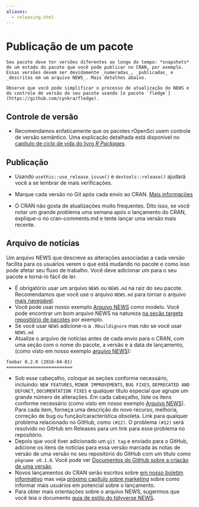 ```yaml
---
aliases: 
  - releasing.html
---
```


# Publicação de um pacote {#releasing}

```block
Seu pacote deve ter versões diferentes ao longo do tempo: *snapshots* de um estado do pacote que você pode publicar no CRAN, por exemplo. Essas versões devem ser devidamente _numeradas_, _publicadas_ e _descritas em um arquivo NEWS_. Mais detalhes abaixo.

Observe que você pode simplificar o processo de atualização do NEWS e do controle de versão do seu pacote usando [o pacote `fledge`] (https://github.com/cynkra/fledge).
```

## Controle de versão {#versioning}

- Recomendamos enfaticamente que os pacotes rOpenSci usem controle de versão semântico. Uma explicação detalhada está disponível no [capítulo de ciclo de vida do livro *R Packages*](https://r-pkgs.org/lifecycle.html).

## Publicação {#releasing}

- Usando `usethis::use_release_issue()` e `devtools::release()` ajudará você a se lembrar de mais verificações.

- Marque cada versão no Git após cada envio ao CRAN. [Mais informações](https://help.github.com/articles/creating-releases/)

- O CRAN não gosta de atualizações muito frequentes. Dito isso, se você notar um grande problema uma semana após o lançamento do CRAN, explique-o no cran-comments.md e tente lançar uma versão mais recente.

## Arquivo de notícias {#news}

Um arquivo NEWS que descreve as alterações associadas a cada versão facilita para os usuários verem o que está mudando no pacote e como isso pode afetar seu fluxo de trabalho. Você deve adicionar um para o seu pacote e torná-lo fácil de ler.

- É obrigatório usar um arquivo `NEWS` ou `NEWS.md` na raiz do seu pacote. Recomendamos que você use o arquivo `NEWS.md` para tornar o arquivo [mais navegável](https://happygitwithr.com/workflows-browsability.html).
- Você pode usar nosso exemplo [Arquivo NEWS](#newstemplate) como modelo. Você pode encontrar um bom arquivo NEWS na natureza [na seção targets repositório de pacotes](- You can use our example [NEWS file](#newstemplate) as a model. You can find a good NEWS file in the wild [in the targets package repo](https://github.com/ropensci/targets/blob/main/NEWS.md) for instance.
) por exemplo.
- Se você usar `NEWS` adicione-o a `.Rbuildignore` mas não se você usar `NEWS.md`
- Atualize o arquivo de notícias antes de cada envio para o CRAN, com uma seção com o nome do pacote, a versão e a data de lançamento, (como visto em nosso exemplo [arquivo NEWS](#newstemplate)):

```
foobar 0.2.0 (2016-04-01)
=========================
```

- Sob esse cabeçalho, coloque as seções conforme necessário, incluindo: `NEW FEATURES`, `MINOR IMPROVEMENTS`, `BUG FIXES`, `DEPRECATED AND DEFUNCT`, `DOCUMENTATION FIXES` e qualquer título especial que agrupe um grande número de alterações. Em cada cabeçalho, liste os itens conforme necessário (como visto em nosso exemplo [Arquivo NEWS](#newstemplate)). Para cada item, forneça
  uma descrição do novo recurso, melhoria, correção de bug ou função/característica obsoleta. Link
  para qualquer problema relacionado no GitHub, como `(#12)`. O problema `(#12)` será resolvido no GitHub em Releases para um link para esse problema no repositório.
- Depois que você tiver adicionado um `git tag` e enviado para o GitHub, adicione os itens de notícias para essa versão marcada às notas de versão de uma versão no seu repositório do GitHub com um título como `pkgname v0.1.0`. Você pode ver [Documentos do GitHub sobre a criação de uma versão](https://help.github.com/articles/creating-releases/).
- Novos lançamentos do CRAN serão escritos sobre [em nosso boletim informativo](https://news.ropensci.org/) mas veja [próximo capítulo sobre marketing](#marketing) sobre como informar mais usuários em potencial sobre o lançamento.
- Para obter mais orientações sobre o arquivo NEWS, sugerimos que você leia o documento [guia de estilo do tidyverse NEWS](https://style.tidyverse.org/news.html).


